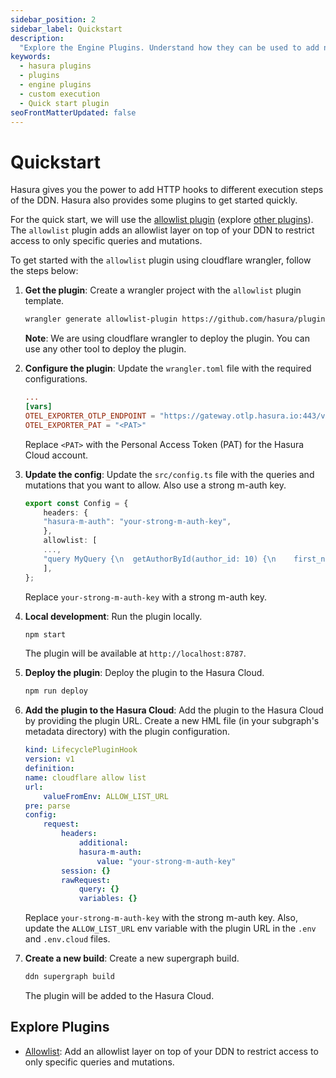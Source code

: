 ```yaml
---
sidebar_position: 2
sidebar_label: Quickstart
description:
  "Explore the Engine Plugins. Understand how they can be used to add new functionalities on top of the Hasura DDN"
keywords:
  - hasura plugins
  - plugins
  - engine plugins
  - custom execution
  - Quick start plugin
seoFrontMatterUpdated: false
---
```


# Quickstart

Hasura gives you the power to add HTTP hooks to different execution steps of the
DDN. Hasura also provides some plugins to get started quickly.

For the quick start, we will use the [allowlist
plugin](https://github.com/hasura/plugin-allowlist) (explore [other
plugins](#explore-plugins)). The `allowlist` plugin adds an allowlist layer on
top of your DDN to restrict access to only specific queries and mutations.

To get started with the `allowlist` plugin using cloudflare wrangler, follow the steps below:

1. **Get the plugin**: Create a wrangler project with the `allowlist` plugin
   template.

    ```bash
    wrangler generate allowlist-plugin https://github.com/hasura/plugin-allowlist
    ```

    **Note**: We are using cloudflare wrangler to deploy the plugin. You can use
    any other tool to deploy the plugin.


2. **Configure the plugin**: Update the `wrangler.toml` file with the required
    configurations.

    ```toml
    ...
    [vars]
    OTEL_EXPORTER_OTLP_ENDPOINT = "https://gateway.otlp.hasura.io:443/v1/traces"
    OTEL_EXPORTER_PAT = "<PAT>"
    ```
    Replace `<PAT>` with the Personal Access Token (PAT) for the Hasura Cloud
    account.

3. **Update the config**: Update the `src/config.ts` file with the queries
    and mutations that you want to allow. Also use a strong m-auth key.

    ```typescript
    export const Config = {
        headers: {
        "hasura-m-auth": "your-strong-m-auth-key",
        },
        allowlist: [
        ...,
        "query MyQuery {\n  getAuthorById(author_id: 10) {\n    first_name\n    id\n    last_name\n  }\n}",
        ],
    };
    ```
    Replace `your-strong-m-auth-key` with a strong m-auth key.

4. **Local development**: Run the plugin locally.

    ```bash
    npm start
    ```
    The plugin will be available at `http://localhost:8787`.

5. **Deploy the plugin**: Deploy the plugin to the Hasura Cloud.

    ```bash
    npm run deploy
    ```

6. **Add the plugin to the Hasura Cloud**: Add the plugin to the Hasura Cloud by
    providing the plugin URL. Create a new HML file (in your subgraph's metadata
    directory) with the plugin configuration.

    ```yaml
    kind: LifecyclePluginHook
    version: v1
    definition:
    name: cloudflare allow list
    url:
        valueFromEnv: ALLOW_LIST_URL
    pre: parse
    config:
        request:
            headers:
                additional:
                hasura-m-auth:
                    value: "your-strong-m-auth-key"
            session: {}
            rawRequest:
                query: {}
                variables: {}
    ```
    Replace `your-strong-m-auth-key` with the strong m-auth key.
    Also, update the `ALLOW_LIST_URL` env variable with the plugin URL in the
    `.env` and `.env.cloud` files.

7. **Create a new build**: Create a new supergraph build.

    ```bash
    ddn supergraph build
    ```
    The plugin will be added to the Hasura Cloud.

## Explore Plugins

- [Allowlist](https://github.com/hasura/plugin-allowlist): Add an allowlist
    layer on top of your DDN to restrict access to only specific queries and
    mutations.
